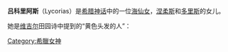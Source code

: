 '''吕科里阿斯'''（Lycorias）是[[希腊神话|希腊神话]]中的一位[[海仙女|海仙女]]，[[涅柔斯|涅柔斯]]和[[多里斯|多里斯]]的女儿。

她是[[维吉尔|维吉尔]]田园诗中提到的“黄色头发的人”：
{{quote|
但是，从她的分庭在河深入听到了他的母亲哭了起来。她周围的[[宁芙|宁芙]]打出沾满丰富海染料，德露茉和[[珊索|珊索]]，莉盖雅和菲洛多思，其光亮的头发属于松散在雪白的脖子上；库迪佩和金色头发的吕科里阿斯，一个未婚，另一个即使在那时知道第一次经历阵痛；和克丽俄和泊洛埃她的妹妹，两个女儿的海洋，这两个。
}}

{{Greece-bio-stub}}

{{DEFAULTSORT:Lykorias}}
[[Category:希臘女神|Category:希臘女神]]